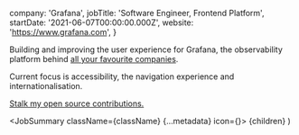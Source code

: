 
  company: 'Grafana',
  jobTitle: 'Software Engineer, Frontend Platform',
  startDate: '2021-06-07T00:00:00.000Z',
  website: 'https://www.grafana.com',
}

Building and improving the user experience for Grafana, the observability platform behind [all your favourite companies](https://grafana.com/success/?plcmt=footer).

Current focus is accessibility, the navigation experience and internationalisation.

[Stalk my open source contributions.](https://github.com/grafana/grafana/pulls?page=1&q=is%3Apr+author%3Aashharrison90)

  <JobSummary className={className} {...metadata} icon={<Grafana />}>
    {children}
  </JobSummary>
)
